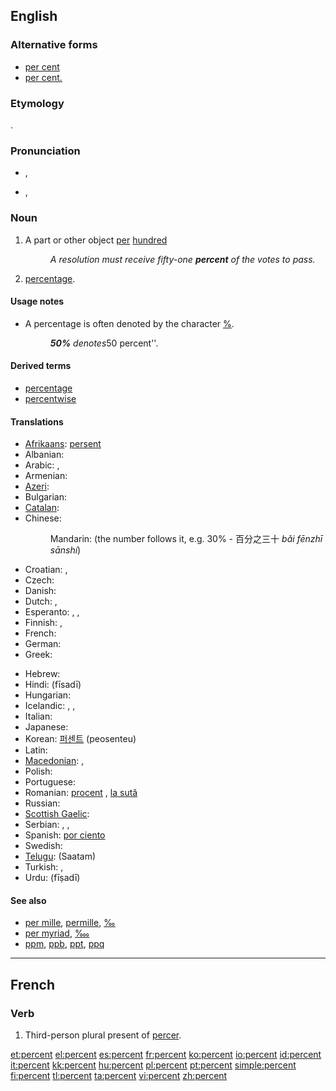 ==English==

===Alternative forms===
* [[per cent]] {{qualifier|mostly UK}}
* [[per cent.]] {{qualifier|archaic}}

===Etymology===
{{etyl|la}} {{term|per centum||for every hundred|lang=la}}.

===Pronunciation===
* {{a|UK}} {{IPA|/pəˈsɛnt/}}, {{SAMPA|/p@"sEnt/}}
* {{a|US}} {{IPA|/pɜɹ.sɛnt/}}, {{SAMPA|/p3r.sEnt/}}
*: {{audio|en-us-percent.ogg|Audio (US)}}

===Noun===
{{en-noun|percent|pl2=percents}}

# A part or other object [[per]] [[hundred]]
#: ''A resolution must receive fifty-one '''percent''' of the votes to pass.''
# [[percentage]].

====Usage notes====
* A percentage is often denoted by the character [[%]].
*: '''''50%''' denotes ''50 percent''.

====Derived terms====
* [[percentage]]
* [[percentwise]]

====Translations====
{{trans-top|a part or other object per hundred}}
* [[Afrikaans]]: [[persent]]
* Albanian: {{t|sq|përqind|xs=Albanian}}
* Arabic: {{t|ar|في المئة|tr=fii 'l-mi'a}},  {{t|ar|بالمئة|tr=bi-'l-mi'a}}
* Armenian: {{t-|hy|տոկոս|tr=tokos}}
* [[Azeri]]: {{t|az|faiz|xs=Azeri}}
* Bulgarian: {{t+|bg|процент}}
* [[Catalan]]: {{t-|ca|per cent}}
* Chinese:
*: Mandarin: {{t|cmn|百分之|alt=百分之...|tr=bǎi fēnzhī...|sc=Hani}} (the number follows it, e.g. 30% - 百分之三十 ''bǎi fēnzhī sānshí'')
* Croatian: {{t-|hr|posto}}, {{t-|hr|postotak|m}}
* Czech: {{t+|cs|procento|n}}
* Danish: {{t-|da|procent}}
* Dutch: {{t+|nl|procent|n}}, {{t-|nl|percent|n}}
* Esperanto: {{t-|eo|procento|xs=Esperanto}}, {{t-|eo|pocento|xs=Esperanto}}, {{t-|eo|elcento|xs=Esperanto}}
* Finnish: {{t+|fi|prosentti}},  {{t-|fi|sadasosa}}
* French: {{t+|fr|pourcent|m}}
* German: {{t+|de|Prozent|n}}
* Greek: {{t|el|τοις εκατό|tr=tois ekató}}
{{trans-mid}}
* Hebrew: {{t+|he|אחוז}}
* Hindi: {{t-|hi|फ़ीसदी|xs=Hindi}} (fīsadī)
* Hungarian: {{t+|hu|százalék}}
* Icelandic: {{t|is|hundraðshluti|m}}, {{t|is|prósenta|f}}, {{t|is|hundraðstala|f}}
* Italian: {{t-|it|per cento}}
* Japanese: {{t|ja|パーセント|tr=pāsento}}
* Korean: [[퍼센트]] (peosenteu)
* Latin: {{t|la|per centum}}
* [[Macedonian]]: {{t|mk|насто|tr=násto}},  {{t-|mk|процент|tr=procént}}
* Polish: {{t+|pl|procent|m}}
* Portuguese: {{t-|pt|percento}}
* Romanian: [[procent]] {{n}}, [[la sută]]
* Russian: {{t+|ru|процент|m|tr=procént}}
* [[Scottish Gaelic]]: {{t-|gd|às a' cheud|xs=Scottish Gaelic}}
* Serbian: {{t-|sr|posto}}, {{t-|sr|odsto}}, {{t-|sr|postotak|m}}
* Spanish: [[por ciento]]
* Swedish: {{t+|sv|procent|c}}
* [[Telugu]]: {{t|te|శాతం}} (Saatam)
* Turkish: {{t|tr|faiz}}, {{t+|tr|yüzde}}
* Urdu: {{t-|ur|جیصدی|xs=Urdu}} (fīṣadī)
{{trans-bottom}}

====See also====
* [[per mille]], [[permille]], [[‰]]
* [[per myriad]], [[‱]]
* [[ppm]], [[ppb]], [[ppt]], [[ppq]]
{{typography marks}}

----

==French==

===Verb===
{{infl|fr|verb form}}

# Third-person plural present of [[percer]].

[[et:percent]]
[[el:percent]]
[[es:percent]]
[[fr:percent]]
[[ko:percent]]
[[io:percent]]
[[id:percent]]
[[it:percent]]
[[kk:percent]]
[[hu:percent]]
[[pl:percent]]
[[pt:percent]]
[[simple:percent]]
[[fi:percent]]
[[tl:percent]]
[[ta:percent]]
[[vi:percent]]
[[zh:percent]]